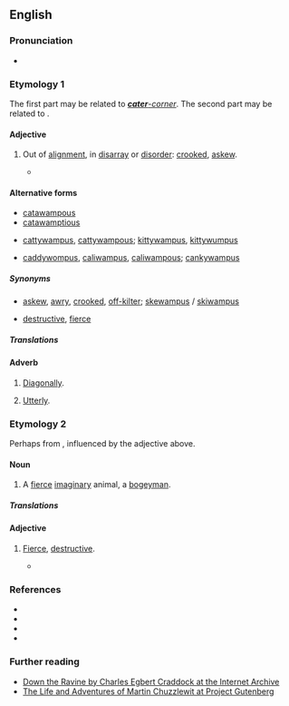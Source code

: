 ==English==
{{was wotd|2009|September|7}}

===Pronunciation===
* {{a|US}} {{IPA|en|/ˌkætəˈwɑmpəs/|/ˈkætəwɑmpəs/}}

===Etymology 1===
The first part may be related to ''[[cater-corner|'''cater'''-corner]]''. The second part may be related to {{m|en|wampish||wriggle, twist about like a fish}}.

====Adjective====
{{en-adj}}

# {{lb|en|US}} Out of [[alignment]], in [[disarray]] or [[disorder]]: [[crooked]], [[askew]].
#* {{quote-text|en|year=1885|author=Charles Egbert Craddock|title=Down the Ravine|passage="Waal, I noticed ez the aidge o' one o' them boards war sot sorter '''catawampus''', ...".}}

====Alternative forms====
* [[catawampous]]
* [[catawamptious]]
* {{q|influenced by ''cat'', ''catty'', ''kitty''}} [[cattywampus]], [[cattywampous]]; [[kittywampus]], [[kittywumpus]]
* {{q|with other initial elements}} [[caddywompus]], [[caliwampus]], [[caliwampous]]; [[cankywampus]]

=====Synonyms=====
* {{sense|out of alignment}} [[askew]], [[awry]], [[crooked]], [[off-kilter]]; [[skewampus]] / [[skiwampus]]
* {{sense|fierce, destructive}} [[destructive]], [[fierce]]

=====Translations=====
{{trans-top|out of alignment, crooked, cater-corner}}
{{trans-mid}}
{{trans-bottom}}

{{trans-top|fierce, destructive}}
{{trans-mid}}
{{trans-bottom}}

====Adverb====
{{en-adv}}

# {{lb|en|US}} [[diagonally|Diagonally]].
# {{lb|en|US}} [[utterly|Utterly]].

===Etymology 2===
Perhaps from {{m|en|catamount||cougar, puma, lynx}}, influenced by the adjective above.

====Noun====
{{en-noun}}

# {{lb|en|US}} A [[fierce]] [[imaginary]] animal, a [[bogeyman]].

=====Translations=====
{{trans-top|fierce imaginary animal}}
{{trans-mid}}
{{trans-bottom}}

====Adjective====
{{en-adj}}

# {{lb|en|US}} [[fierce|Fierce]], [[destructive]].
#* {{quote-text|en|year=1844|author={{w|Charles Dickens}}|title=The Life and Adventures of Martin Chuzzlewit|chapter=21|passage=There air some '''catawampous''' chawers in the small way too, as graze upon a human pretty strong; but don't mind them, they're company.}}

===References===
* {{R:HDAS_A-G}}
* {{R:DARE A-C}}
* {{R:The Routledge Dictionary of Historical Slang}}
* {{R:Mrs Byrne's Dictionary}}

===Further reading===
* [http://www.archive.org/details/downtheravine00cradrich Down the Ravine by Charles Egbert Craddock at the Internet Archive]
* [http://www.gutenberg.org/etext/968 The Life and Adventures of Martin Chuzzlewit at Project Gutenberg]